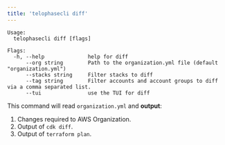 ```yaml
---
title: 'telophasecli diff'
---
```


```
Usage:
  telophasecli diff [flags]

Flags:
  -h, --help              help for diff
      --org string        Path to the organization.yml file (default "organization.yml")
      --stacks string     Filter stacks to diff 
      --tag string        Filter accounts and account groups to diff via a comma separated list.
      --tui               use the TUI for diff
```

This command will read `organization.yml` and **output**:
1) Changes required to AWS Organization.
2) Output of `cdk diff`.
3) Output of `terraform plan`.